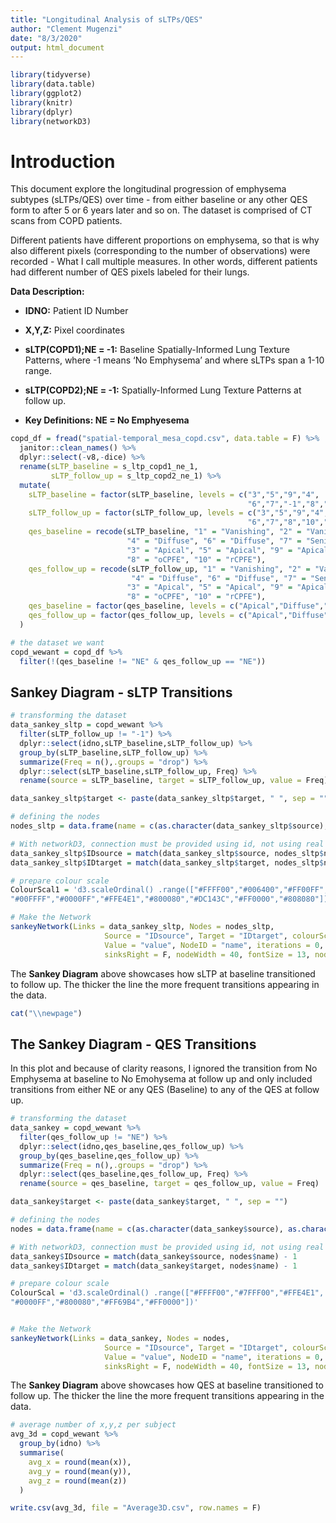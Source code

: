 ```yaml
---
title: "Longitudinal Analysis of sLTPs/QES"
author: "Clement Mugenzi"
date: "8/3/2020"
output: html_document
---
```






```r
library(tidyverse)
library(data.table)
library(ggplot2)
library(knitr)
library(dplyr)
library(networkD3)
```



# Introduction

This document explore the longitudinal progression of emphysema subtypes (sLTPs/QES) over time - from either baseline or any other QES form to after 5 or 6 years later and so on. The dataset is comprised of CT scans from COPD patients.

Different patients have different proportions on emphysema, so that is why also different pixels (corresponding to the number of observations) were recorded - What I call multiple measures. In other words, different patients had different number of QES pixels labeled for their lungs.

**Data Description:**

* **IDNO:** Patient ID Number

* **X,Y,Z:** Pixel coordinates

* **sLTP(COPD1);NE = -1:** Baseline Spatially-Informed Lung Texture Patterns, where -1 means 'No Emphysema' and where sLTPs span a 1-10 range.

* **sLTP(COPD2);NE = -1:** Spatially-Informed Lung Texture Patterns at follow up.

* **Key Definitions: NE = No Emphyesema**



```r
copd_df = fread("spatial-temporal_mesa_copd.csv", data.table = F) %>%
  janitor::clean_names() %>%
  dplyr::select(-v8,-dice) %>%
  rename(sLTP_baseline = s_ltp_copd1_ne_1,
         sLTP_follow_up = s_ltp_copd2_ne_1) %>%
  mutate(
    sLTP_baseline = factor(sLTP_baseline, levels = c("3","5","9","4",
                                                     "6","7","-1","8","10","1","2")),
    sLTP_follow_up = factor(sLTP_follow_up, levels = c("3","5","9","4",
                                                     "6","7","8","10","1","2")),
    qes_baseline = recode(sLTP_baseline, "1" = "Vanishing", "2" = "Vanishing","-1" = "NE", 
                          "4" = "Diffuse", "6" = "Diffuse", "7" = "Senile",
                          "3" = "Apical", "5" = "Apical", "9" = "Apical",
                          "8" = "oCPFE", "10" = "rCPFE"),
    qes_follow_up = recode(sLTP_follow_up, "1" = "Vanishing", "2" = "Vanishing","-1" = "NE", 
                           "4" = "Diffuse", "6" = "Diffuse", "7" = "Senile",
                          "3" = "Apical", "5" = "Apical", "9" = "Apical",
                          "8" = "oCPFE", "10" = "rCPFE"),
    qes_baseline = factor(qes_baseline, levels = c("Apical","Diffuse","NE","Senile","oCPFE","rCPFE", "Vanishing")),
    qes_follow_up = factor(qes_follow_up, levels = c("Apical","Diffuse","Senile","oCPFE","rCPFE","Vanishing"))
  )
```




```r
# the dataset we want
copd_wewant = copd_df %>%
  filter(!(qes_baseline != "NE" & qes_follow_up == "NE"))
```


## Sankey Diagram - sLTP Transitions

```r
# transforming the dataset
data_sankey_sltp = copd_wewant %>%
  filter(sLTP_follow_up != "-1") %>%
  dplyr::select(idno,sLTP_baseline,sLTP_follow_up) %>%
  group_by(sLTP_baseline,sLTP_follow_up) %>%
  summarize(Freq = n(),.groups = "drop") %>%
  dplyr::select(sLTP_baseline,sLTP_follow_up, Freq) %>%
  rename(source = sLTP_baseline, target = sLTP_follow_up, value = Freq)

data_sankey_sltp$target <- paste(data_sankey_sltp$target, " ", sep = "")

# defining the nodes
nodes_sltp = data.frame(name = c(as.character(data_sankey_sltp$source), as.character(data_sankey_sltp$target)) %>% unique())

# With networkD3, connection must be provided using id, not using real name like in the links dataframe.. So we need to reformat it.
data_sankey_sltp$IDsource = match(data_sankey_sltp$source, nodes_sltp$name) - 1
data_sankey_sltp$IDtarget = match(data_sankey_sltp$target, nodes_sltp$name) - 1

# prepare colour scale
ColourScal1 = 'd3.scaleOrdinal() .range(["#FFFF00","#006400","#FF00FF","#7FFF00",
"#00FFFF","#0000FF","#FFE4E1","#800080","#DC143C","#FF0000","#808080"])'

# Make the Network
sankeyNetwork(Links = data_sankey_sltp, Nodes = nodes_sltp,
                     Source = "IDsource", Target = "IDtarget", colourScale = ColourScal1,
                     Value = "value", NodeID = "name", iterations = 0,
                     sinksRight = F, nodeWidth = 40, fontSize = 13, nodePadding = 20)
```

The **Sankey Diagram** above showcases how sLTP at baseline transitioned to follow up. The thicker the line the more frequent transitions appearing in the data. 


```r
cat("\\newpage")
```


## The Sankey Diagram - QES Transitions

In this plot and because of clarity reasons, I ignored the transition from No Emphysema at baseline to No Emohysema at follow up and only included transitions from either NE or any QES (Baseline) to any of the QES at follow up. 

```r
# transforming the dataset
data_sankey = copd_wewant %>%
  filter(qes_follow_up != "NE") %>% 
  dplyr::select(idno,qes_baseline,qes_follow_up) %>% 
  group_by(qes_baseline,qes_follow_up) %>%
  summarize(Freq = n(),.groups = "drop") %>%
  dplyr::select(qes_baseline,qes_follow_up, Freq) %>%
  rename(source = qes_baseline, target = qes_follow_up, value = Freq)

data_sankey$target <- paste(data_sankey$target, " ", sep = "")

# defining the nodes
nodes = data.frame(name = c(as.character(data_sankey$source), as.character(data_sankey$target)) %>% unique())

# With networkD3, connection must be provided using id, not using real name like in the links dataframe.. So we need to reformat it.
data_sankey$IDsource = match(data_sankey$source, nodes$name) - 1
data_sankey$IDtarget = match(data_sankey$target, nodes$name) - 1

# prepare colour scale
ColourScal = 'd3.scaleOrdinal() .range(["#FFFF00","#7FFF00","#FFE4E1",
"#0000FF","#800080","#FF69B4","#FF0000"])'


# Make the Network
sankeyNetwork(Links = data_sankey, Nodes = nodes,
                     Source = "IDsource", Target = "IDtarget", colourScale = ColourScal,
                     Value = "value", NodeID = "name", iterations = 0,
                     sinksRight = F, nodeWidth = 40, fontSize = 13, nodePadding = 20)
```

The **Sankey Diagram** above showcases how QES at baseline transitioned to follow up. The thicker the line the more frequent transitions appearing in the data.



```r
# average number of x,y,z per subject
avg_3d = copd_wewant %>%
  group_by(idno) %>%
  summarise(
    avg_x = round(mean(x)),
    avg_y = round(mean(y)),
    avg_z = round(mean(z))
  )

write.csv(avg_3d, file = "Average3D.csv", row.names = F)
```
















